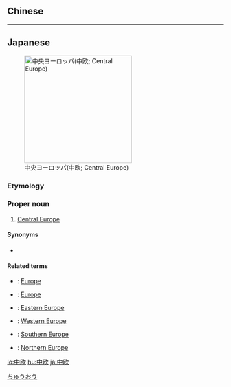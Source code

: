{{also|中歐}}
==Chinese==
{{zh-see|中歐}}

----

==Japanese==
{{ja-kanjitab|ちゅう|おう|yomi=o}}
[[Image:Mitteleuropa2.png|thumb|right|250px|中央ヨーロッパ(中欧; Central Europe)]]

===Etymology===
{{compound|ja|中|t1=middle; center|欧|t2=Europe}}

===Proper noun===
{{ja-pos|proper|ちゅうおう|kyu=中歐}}

# [[Central Europe]]

====Synonyms====
* {{ja-r|中央ヨーロッパ|^ちゅうおう-^ヨーロッパ}}

====Related terms====
* {{ja-r|欧州|^おうしゅう}}: [[Europe]]
* {{ja-r|ヨーロッパ|caps=y}}: [[Europe]]
* {{ja-r|東欧|^とうおう}}: [[Eastern Europe]]
* {{ja-r|西欧|^せいおう}}: [[Western Europe]]
* {{ja-r|南欧|^なんおう}}: [[Southern Europe]]
* {{ja-r|北欧|^ほくおう}}: [[Northern Europe]]

[[Category:ja:Place names|ちゅうおう]]

[[lo:中欧]]
[[hu:中欧]]
[[ja:中欧]]